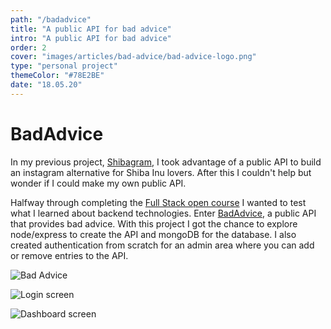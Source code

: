 ```yaml
---
path: "/badadvice"
title: "A public API for bad advice"
intro: "A public API for bad advice"
order: 2
cover: "images/articles/bad-advice/bad-advice-logo.png"
type: "personal project"
themeColor: "#78E2BE"
date: "18.05.20"
---
```


# BadAdvice

In my previous project, [Shibagram](/shibagram), I took advantage of a public API to build an instagram alternative for Shiba Inu lovers. After this I couldn't help but wonder if I could make my own public API.

Halfway through completing the [Full Stack open course](https://fullstackopen.com/en/) I wanted to test what I learned about backend technologies. Enter [BadAdvice](https://badadvice.vercel.app/), a public API that provides bad advice. With this project I got the chance to explore node/express to create the API and mongoDB for the database. I also created authentication from scratch for an admin area where you can add or remove entries to the API.

![Bad Advice ](images/articles/bad-advice/main-screen-mockup.png)

![Login screen](images/articles/bad-advice/login-mockup.png)

![Dashboard screen](images/articles/bad-advice/dashboard-mockup.png)
